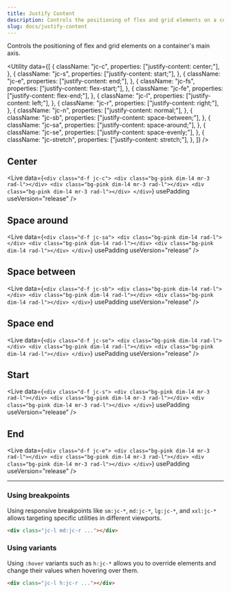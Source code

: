 ```yaml
---
title: Justify Content
description: Controls the positioning of flex and grid elements on a container's main axis.
slug: docs/justify-content
---
```


Controls the positioning of flex and grid elements on a container's main axis.

<Utility
  data={[
    {
      className: "jc-c",
      properties: ["justify-content: center;"],
    },
    {
      className: "jc-s",
      properties: ["justify-content: start;"],
    },
    {
      className: "jc-e",
      properties: ["justify-content: end;"],
    },
    {
      className: "jc-fs",
      properties: ["justify-content: flex-start;"],
    },
    {
      className: "jc-fe",
      properties: ["justify-content: flex-end;"],
    },
    {
      className: "jc-l",
      properties: ["justify-content: left;"],
    },
    {
      className: "jc-r",
      properties: ["justify-content: right;"],
    },
    {
      className: "jc-n",
      properties: ["justify-content: normal;"],
    },
    {
      className: "jc-sb",
      properties: ["justify-content: space-between;"],
    },
    {
      className: "jc-sa",
      properties: ["justify-content: space-around;"],
    },
    {
      className: "jc-se",
      properties: ["justify-content: space-evenly;"],
    },
    {
      className: "jc-stretch",
      properties: ["justify-content: stretch;"],
    },
  ]}
/>

## Center

<Live
  data={`<div class="d-f jc-c">
      <div class="bg-pink dim-l4 mr-3 rad-l"></div>
      <div class="bg-pink dim-l4 mr-3 rad-l"></div>
      <div class="bg-pink dim-l4 mr-3 rad-l"></div>
    </div>`}
  usePadding
  useVersion="release"
/>

## Space around

<Live
  data={`<div class="d-f jc-sa">
      <div class="bg-pink dim-l4 rad-l"></div>
      <div class="bg-pink dim-l4 rad-l"></div>
      <div class="bg-pink dim-l4 rad-l"></div>
    </div>`}
  usePadding
  useVersion="release"
/>

## Space between

<Live
  data={`<div class="d-f jc-sb">
      <div class="bg-pink dim-l4 rad-l"></div>
      <div class="bg-pink dim-l4 rad-l"></div>
      <div class="bg-pink dim-l4 rad-l"></div>
    </div>`}
  usePadding
  useVersion="release"
/>

## Space end

<Live
  data={`<div class="d-f jc-se">
      <div class="bg-pink dim-l4 rad-l"></div>
      <div class="bg-pink dim-l4 rad-l"></div>
      <div class="bg-pink dim-l4 rad-l"></div>
    </div>`}
  usePadding
  useVersion="release"
/>

## Start

<Live
  data={`<div class="d-f jc-s">
      <div class="bg-pink dim-l4 mr-3 rad-l"></div>
      <div class="bg-pink dim-l4 mr-3 rad-l"></div>
      <div class="bg-pink dim-l4 mr-3 rad-l"></div>
    </div>`}
  usePadding
  useVersion="release"
/>

## End

<Live
  data={`<div class="d-f jc-e">
      <div class="bg-pink dim-l4 mr-3 rad-l"></div>
      <div class="bg-pink dim-l4 mr-3 rad-l"></div>
      <div class="bg-pink dim-l4 mr-3 rad-l"></div>
    </div>`}
  usePadding
  useVersion="release"
/>

---

### Using breakpoints

Using responsive breakpoints like `sm:jc-*`, `md:jc-*`, `lg:jc-*`, and `xxl:jc-*` allows targeting specific utilities in different viewports.

```html "md:jc-r"
<div class="jc-l md:jc-r ..."></div>
```

### Using variants

Using `:hover` variants such as `h:jc-*` allows you to override elements and change their values when hovering over them.

```html "h:jc-r"
<div class="jc-l h:jc-r ..."></div>
```
